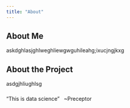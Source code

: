 ```yaml
---
title: "About"
---
```


## About Me

askdghlasjghlweghliewgwguhileahg;ixucjngjkxg

## About the Project

asdgjhliughlsg

###

"This is data science"
\ 
~Preceptor